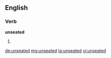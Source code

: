 ==English==

===Verb===
'''unseated'''

# {{en-past of|unseat}}

[[de:unseated]]
[[mg:unseated]]
[[ta:unseated]]
[[vi:unseated]]